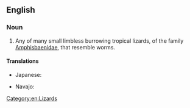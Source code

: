 ==English==

===Noun===
{{en-noun|head=[[worm]] [[lizard]]}}

# Any of many small limbless burrowing tropical lizards, of the family [[Amphisbaenidae]], that resemble worms.

====Translations====
{{trans-top|lizard of ''Amphisbaenidae''}}
* Japanese: {{t|ja|蚯蚓蜥蜴|tr=[[ミミズトカゲ]], mimizutokage|sc=Jpan}}
{{trans-mid}}
* Navajo: {{t|nv|naʼashǫ́ʼii bijáád ádinígíí}}
{{trans-bottom}}

[[Category:en:Lizards]]